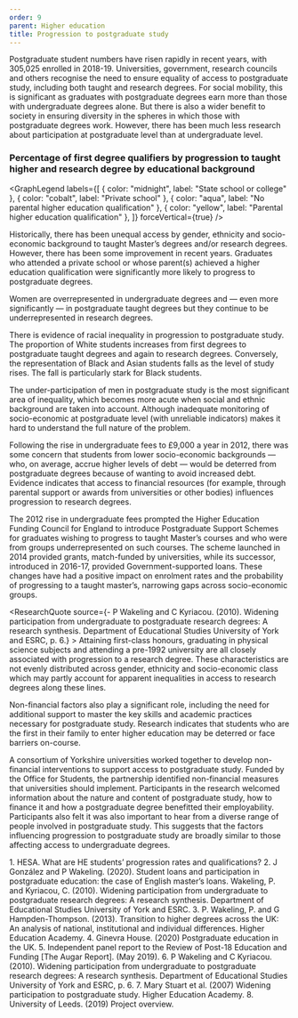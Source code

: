 ```yaml
---
order: 9
parent: Higher education
title: Progression to postgraduate study
---
```



Postgraduate student numbers have risen rapidly in recent years, with 305,025
enrolled in 2018-19.<FootnoteLink
text="1"/> Universities, government, research councils
and others recognise the need to ensure equality of access to postgraduate
study, including both taught and research degrees. For social mobility, this is
significant as graduates with postgraduate degrees earn more than those with
undergraduate degrees alone.<FootnoteLink
text="2"/> But there is also a wider benefit to society
in ensuring diversity in the spheres in which those with postgraduate degrees
work. However, there has been much less research about participation at
postgraduate level than at undergraduate level.

<ResearchImage imageName="progression-to-postgraduate-study.jpg" objectPosition="left"/>

<div>

  ### Percentage of first degree qualifiers by progression to taught higher and research degree by educational background

  <GraphLegend
    labels={[
      { color: "midnight", label: "State school or college" },
      { color: "cobalt", label: "Private school" },
      { color: "aqua", label: "No parental higher education qualification" },
      { color: "yellow", label: "Parental higher education qualification" },
    ]}
    forceVertical={true}
  />

  <PostgraduateStudyGraphSVG />
</div>

<div>

Historically, there has been unequal access by gender, ethnicity and
socio-economic background to taught Master’s degrees and/or research
degrees.<FootnoteLink text="3"/> However, there has
been some improvement in recent years. Graduates who attended a private school
or whose parent(s) achieved a higher education qualification were significantly
more likely to progress to postgraduate degrees.

Women are overrepresented in undergraduate degrees and — even more significantly
— in postgraduate taught degrees but they continue to be underrepresented in
research degrees.

There is evidence of racial inequality in progression to postgraduate study. The
proportion of White students increases from first degrees to postgraduate taught
degrees and again to research degrees. Conversely, the representation of Black
and Asian students falls as the level of study rises. The fall is particularly
stark for Black students.

</div>

<div>

The under-participation of men in postgraduate study is the most significant
area of inequality, which becomes more acute when social and ethnic background
are taken into account. Although inadequate monitoring of socio-economic at
postgraduate level (with unreliable indicators) makes it hard to understand the
full nature of the problem.<FootnoteLink text="4"/>

Following the rise in undergraduate fees to £9,000 a year in 2012, there was
some concern that students from lower socio-economic backgrounds — who, on
average, accrue higher levels of debt — would be deterred from postgraduate
degrees because of wanting to avoid increased debt.<FootnoteLink
text="5"/> Evidence indicates that access to financial
resources (for example, through parental support or awards from universities or
other bodies) influences progression to research degrees.

</div>

The 2012 rise in undergraduate fees prompted the Higher Education Funding
Council for England to introduce Postgraduate Support Schemes for graduates
wishing to progress to taught Master’s courses and who were from groups
underrepresented on such courses. The scheme launched in 2014 provided grants,
match-funded by universities, while its successor, introduced in 2016-17,
provided Government-supported loans. These changes have had a positive impact on
enrolment rates and the probability of progressing to a taught master’s,
narrowing gaps across socio-economic groups.

<ResearchQuote
  source={<span>- P Wakeling and C Kyriacou. (2010). Widening
participation from undergraduate to postgraduate research degrees:  A research
synthesis. Department of Educational Studies University of York and ESRC, p.
6.<FootnoteLink text="6"/></span>} >
  Attaining first-class honours, graduating in physical science subjects and
  attending a pre-1992 university are all closely associated with progression to
  a research degree. These characteristics are not evenly distributed across
  gender, ethnicity and socio-economic class which may partly account for
  apparent inequalities in access to research degrees along these lines.
</ResearchQuote>

Non-financial factors also play a significant role, including the need for
additional support to master the key skills and academic practices necessary for
postgraduate study. Research indicates that students who are the first in their
family to enter higher education may be deterred or face barriers
on-course.<FootnoteLink text="7"/>

A consortium of Yorkshire universities worked together to develop non-financial
interventions to support access to postgraduate study. Funded by the Office for
Students, the partnership identified non-financial measures that universities
should implement.<FootnoteLink text="8"/> Participants
in the research welcomed information about the nature and content of
postgraduate study, how to finance it and how a postgraduate degree benefitted
their employability. Participants also felt it was also important to hear from a
diverse range of people involved in postgraduate study. This suggests that the
factors influencing progression to postgraduate study are broadly similar to
those affecting access to undergraduate degrees.

<Footnotes>
	1. HESA. What are HE students’ progression rates and qualifications?
	2. J González and P Wakeling. (2020). Student loans and participation in postgraduate education: the case of English master’s loans. Wakeling, P. and Kyriacou, C. (2010). Widening participation from undergraduate to postgraduate research degrees:  A research synthesis. Department of Educational Studies University of York and ESRC.
	3. P. Wakeling, P. and G Hampden-Thompson. (2013). Transition to higher degrees across the UK: An analysis of national, institutional and individual differences.  Higher Education Academy.
	4. Ginevra House. (2020) Postgraduate education in the UK.
	5. Independent panel report to the Review of Post-18 Education and Funding [The Augar Report]. (May 2019).
	6. P Wakeling and C Kyriacou. (2010). Widening participation from undergraduate to postgraduate research degrees:  A research synthesis. Department of Educational Studies University of York and ESRC, p. 6.
	7. Mary Stuart et al. (2007) Widening participation to postgraduate study. Higher Education Academy.
	8. University of Leeds. (2019) Project overview.
</Footnotes>
